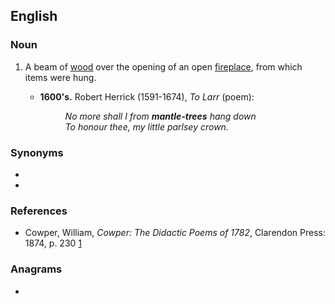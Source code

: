 ==English==

===Noun===
{{en-noun}}

# {{lb|en|archaic}} A beam of [[wood]] over the opening of an open [[fireplace]], from which items were hung.
#* '''1600's.''' Robert Herrick (1591-1674), ''To Larr'' (poem):
#*: ''No more shall I from '''mantle-trees''' hang down''
#*: ''To honour thee, my little parlsey crown.''

===Synonyms===
* {{l|en|mantle}}
* {{l|en|chambranle}}

===References===
* Cowper, William, ''Cowper: The Didactic Poems of 1782'', Clarendon Press: 1874, p. 230 [http://books.google.com/books?id=GyJLAAAAMAAJ&pg=PA230&dq=mantle-tree&ei=udxMR7ToNZrutAOStZjkBg]

===Anagrams===
* {{l|en|manteltree}}